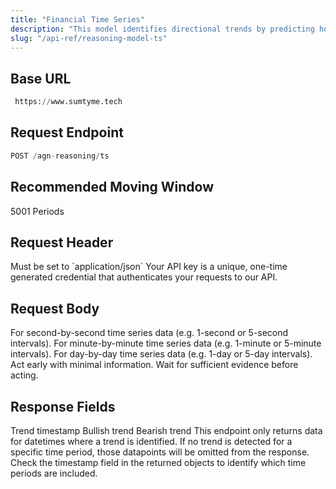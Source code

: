 ```yaml
---
title: "Financial Time Series"
description: "This model identifies directional trends by predicting how likely price action in the selected timeframe will propagate to lower-frequency timeframes, distinguishing structurally significant market moves from noise."
slug: "/api-ref/reasoning-model-ts"
---
```


## Base URL

```python
 https://www.sumtyme.tech
```

## Request Endpoint

```python
POST /agn-reasoning/ts
```

## Recommended Moving Window

<CardGroup cols="2">
  <Card title="Input Length">
    5001 Periods
  </Card>
</CardGroup>

## Request Header

<ParamField header="Content-Type" type="string" required>
  Must be set to `application/json`
</ParamField>

<ParamField header="X-API-Key" type="string" required>
  Your API key is a unique, one-time generated credential that authenticates your requests to our API.
</ParamField>

## Request Body

<ParamField body="datetime" type="list" required>
  
</ParamField>

<ParamField body="open" type="list" required>
  
</ParamField>

<ParamField body="high" type="list" required>
  
</ParamField>

<ParamField body="low" type="list" required>
  
</ParamField>

<ParamField body="close" type="list" required>
  
</ParamField>

<ParamField body="interval" type="int" required>
  
</ParamField>

<ParamField body="interval_unit" type="string" required>
  <Expandable title="options">
    <ResponseField name="seconds" type="string">
      For second-by-second time series data (e.g. 1-second or 5-second intervals).
    </ResponseField>
    <ResponseField name="minutes" type="string">
      For minute-by-minute time series data (e.g. 1-minute or 5-minute intervals).
    </ResponseField>
    <ResponseField name="days" type="string">
      For day-by-day time series data (e.g. 1-day or 5-day intervals).
    </ResponseField>
  </Expandable>
</ParamField>

<ParamField body="reasoning_mode" type="string" required>
  <Expandable title="options">
    <ResponseField name="proactive" type="string">
      Act early with minimal information.
    </ResponseField>
    <ResponseField name="reactive" type="string">
      Wait for sufficient evidence before acting.
    </ResponseField>
  </Expandable>
</ParamField>

## Response Fields

<ResponseField name="datetime" type="string">
  Trend timestamp
</ResponseField>

<ResponseField name="trend_identified" type="string">
  <Expandable title="Options">
    <ResponseField name="1" type="int">
      Bullish trend
    </ResponseField>
    <ResponseField name="-1" type="int">
      Bearish trend
    </ResponseField>
  </Expandable>
</ResponseField>

<Tip>
  This endpoint only returns data for datetimes where a trend is identified. If no trend is detected for a specific time period, those datapoints will be omitted from the response. Check the timestamp field in the returned objects to identify which time periods are included.
</Tip>